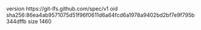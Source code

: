 version https://git-lfs.github.com/spec/v1
oid sha256:86ea4ab9571075d51f96f0611d6a64fcd6a1978a9402bd2bf7e9f795b344dffb
size 1460
